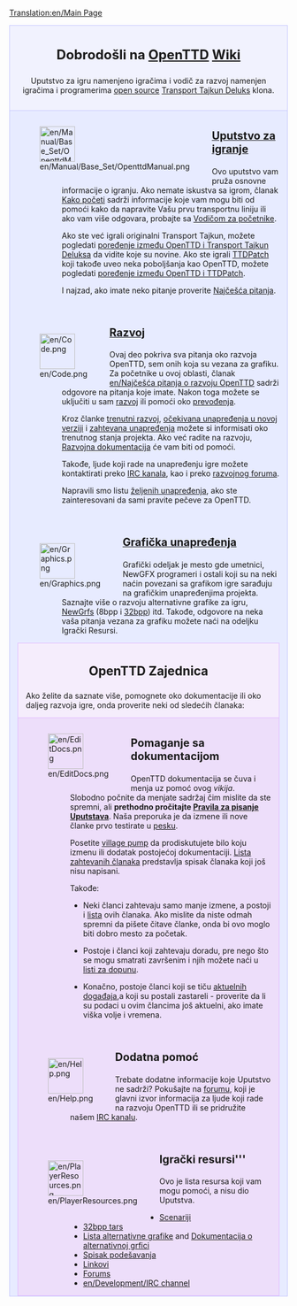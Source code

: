 [[Translation:en/Main Page]]

<div style="background-color: #f1f2fe; border: 1px solid #c7c8fe; margin: 0; padding: 1em 1em 1em 1em; text-align:center">
<div style="font-size:1.7em; font-weight:bold">Dobrodošli na <span class="plainlinks">[http://www.openttd.org/ OpenTTD]</span> [http://sr.wikipedia.org/wiki/Вики Wiki]</div>
Uputstvo za igru namenjeno igračima i vodič za razvoj namenjen igračima i programerima 
[http://www.opensource.org/ open source] [[sr/Transport Tycoon Deluxe|Transport Tajkun Deluks]] klona.
</div>
<div style="background-color: #E7EBFF; border: 1px solid #c7c8fe; border-top:none; padding: 1em 1em 0em 1em; margin-bottom:2em">
<div style="float:left">[[File:en/Manual/Base Set/OpenttdManual.png|64px]]</div>
<div style="margin-left:80px; margin-bottom:4em">
<div style="font-size:1.4em; font-weight:bold">[[sr/Manual/Main Page|Uputstvo za igranje]]</div>
Ovo uputstvo vam pruža osnovne informacije o igranju. Ako nemate iskustva sa igrom, članak [[sr/Kako početi|Kako početi]] sadrži informacije koje vam mogu biti od pomoći kako da napravite Vašu prvu transportnu liniju ili ako vam više odgovara, probajte sa [[sr/Manual/Tutorial/Main Page|Vodičom za početnike]]. 

Ako ste već igrali originalni Transport Tajkun, možete pogledati [[sr/Poređenje između OpenTTD i Transport Tycoon Deluxe|poređenje između OpenTTD i Transport Tajkun Deluksa]] da vidite koje su novine. Ako ste igrali [[sr/TTDPatch|TTDPatch]] koji takođe uveo neka poboljšanja kao OpenTTD, možete pogledati [[sr/Poređenje između OpenTTD i TTDPatch|poređenje između OpenTTD i TTDPatch]].

I najzad, ako imate neko pitanje proverite [[sr/Archive/Community/Najčešća pitanja|Najčešća pitanja]].
</div>

<div style="float:left">[[File:en/Code.png|64px]]</div>
<div style="margin-left:80px; margin-bottom:4em">
<div style="font-size:1.4em; font-weight:bold">[[sr/Razvoj|Razvoj]]</div>
Ovaj deo pokriva sva pitanja oko razvoja OpenTTD, sem onih koja su vezana za grafiku. Za početnike u ovoj oblasti, članak [[en/Najčešća pitanja o razvoju OpenTTD]] sadrži odgovore na pitanja koje imate.  Nakon toga možete se uključiti u sam [[sr/Razvoj|razvoj]] ili pomoći oko [[sr/Internationalization|prevođenja]]. 

Kroz članke [[en/Recent and Current Developments|trenutni razvoj]], [[en/Archive/Lists/Roadmap|očekivana unapređenja u novoj verziji]] i [[en/Archive/Community/Requested features|zahtevana unapređenja]] možete si informisati oko trenutnog stanja projekta. Ako već radite na razvoju, [[en/Development/Main Page|Razvojna dokumentacija]] će vam biti od pomoći.

Takođe, ljude koji rade na unapređenju igre možete kontaktirati preko [[en/Development/IRC channel|IRC kanala]], kao i preko [http://www.tt-forums.net/viewforum.php?f=33 razvojnog foruma].

Napravili smo listu [[en/Archive/Community/Todo list|željenih unapređenja]], ako ste zainteresovani da sami pravite pečeve za OpenTTD.
</div>

<div style="float:left">[[File:en/Graphics.png|64px]]</div>
<div style="margin-left:80px; margin-bottom:1em; min-height:64px">
<div style="font-size:1.4em; font-weight:bold">[[en/Development/NewGRF/Main Page|Grafička unapređenja]]</div>
Grafički odeljak je mesto gde umetnici, NewGFX programeri i ostali koji su na neki naćin povezani sa grafikom igre sarađuju na grafičkim unapređenjima projekta. Saznajte više o razvoju alternativne grafike za igru, [[en/Manual/NewGRF|NewGrfs]] (8bpp i [[en/Community/NewGRF/Playing with 32 bpp graphics|32bpp]]) itd. Takođe, odgovore na neka vaša pitanja vezana za grafiku možete naći na odeljku Igrački Resursi.
</div>

<div style="background-color: #F5EDFC; border: 1px solid #E1BBFF; margin: 0; padding: 1em 1em 0em 1em;">
<div style="font-size:1.6em; font-weight:bold; text-align:center">OpenTTD Zajednica</div>
Ako želite da saznate više, pomognete oko dokumentacije ili oko daljeg razvoja igre, onda proverite neki od sledećih članaka:
</div>

<div style="background-color: #EDDEFA; border: 1px solid #E1BBFF; border-top:none; padding: 1em 1em 0em 1em;">

<div style="float:left">[[File:en/EditDocs.png|64px]]</div>
<div style="margin-left:80px; margin-bottom:4em">
<div style="font-size:1.4em; font-weight:bold">Pomaganje sa dokumentacijom</div>
OpenTTD dokumentacija se čuva i menja uz pomoć ovog <em>vikija</em>. Slobodno počnite da menjate sadržaj čim mislite da ste spremni, ali  ''' prethodno pročitajte [[en/Wiki/Manual of Style|Pravila za pisanje Uputstava]]'''. Naša preporuka je da izmene ili nove članke prvo testirate u [[en/Sandbox|pesku]].  

Posetite [[en/Archive/Community/Village Pump|village pump]] da prodiskutujete bilo koju izmenu ili dodatak postojećoj dokumentaciji.  [[en/Requested Articles|Lista zahtevanih članaka]] predstavlja spisak članaka koji još nisu napisani. 

Takođe:

*Neki članci zahtevaju samo manje izmene, a postoji i [[:Category:en/Manual/Base Set/To do|lista]] ovih članaka.  Ako mislite da niste odmah spremni da pišete čitave članke, onda bi ovo moglo biti dobro mesto za početak. 

*Postoje i članci koji zahtevaju doradu, pre nego što se mogu smatrati završenim i njih možete naći u [[:Category:en/Manual/Base Set/Industries/Articles to be expanded|listi za dopunu]]. 

*Konačno, postoje članci koji se tiču [[:Category:en/Current events|aktuelnih događaja]],a koji su postali zastareli - proverite da li su podaci u ovim člancima još aktuelni, ako imate viška volje i vremena.
</div>

<div style="float:left">[[File:en/Help.png|64px]]</div>
<div style="margin-left:80px; margin-bottom:4em">
<div style="font-size:1.4em; font-weight:bold">Dodatna pomoć</div>
Trebate dodatne informacije koje Uputstvo ne sadrži? Pokušajte na [http://www.tt-forums.net/viewforum.php?f=55 forumu], koji je glavni izvor informacija za ljude koji rade na razvoju OpenTTD ili se pridružite našem [[en/Development/IRC channel|IRC kanalu]].
</div>

<div style="float:left">[[File:en/PlayerResources.png|64px]]</div>
<div style="margin-left:80px; margin-bottom:1em">
<div style="font-size:1.4em; font-weight:bold">Igrački resursi'''</div>
Ovo je lista resursa koji vam mogu pomoći, a nisu dio Uputstva.
*[[en/Community/Scenarios/Main Page|Scenariji]]
*[[en/Archive/Old 32bpp/List of downloadable 32 bpp tars|32bpp tars]]
*[[en/Community/NewGRF/Main Page|Lista alternativne grafike]] and [[en/Manual/NewGRF|Dokumentacija o alternativnoj grfici]]
*[[en/Archive/Manual/Settings/Advanced Settings|Spisak podešavanja]]
*[[en/Archive/Lists/Links|Linkovi]]
*[http://www.tt-forums.net/viewforum.php?f=55 Forums]
*[[en/Development/IRC channel]]
</div>
</div>
